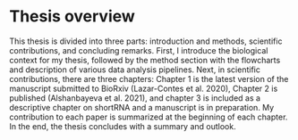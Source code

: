 # Thesis overview {- #overview}
This thesis is divided into three parts: introduction and methods, scientific contributions, and concluding remarks. First, I introduce the biological context for my thesis, followed by the method section with the flowcharts and description of various data analysis pipelines. Next, in scientific contributions, there are three chapters: Chapter 1 is the latest version of the manuscript submitted to BioRxiv (Lazar-Contes et al. 2020), Chapter 2 is published (Alshanbayeva et al. 2021), and chapter 3 is included as a descriptive chapter on shortRNA and a manuscript is in preparation. My contribution to each paper is summarized at the beginning of each chapter. In the end, the thesis concludes with a summary and outlook.